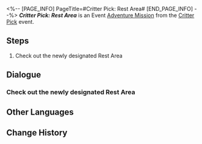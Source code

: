<%-- [PAGE_INFO]
PageTitle=#Critter Pick: Rest Area#
[END_PAGE_INFO] --%>
{{Stub|Dialogue.}}
{{Mission Infobox
|id            = 8016205
|title         = 
|image         = <!--Mission Critter Pick Rest Area.png-->
|type          = Adventure
|event_name    = Critter Pick
|chapter       = Critter Pick
|requirements  = {{cx}}<!--Hidden Mission ID 8016211--> completed
|summary       = <!--official mission summary from Fate's Atlas-->
|characters    = Trailblazer
|startLocation = [[Herta Space Station]] - [[Seclusion Zone]]
|world         = Herta Space Station
|area          = Seclusion Zone
|prev          = 
|next          = 
|rewards       = 
}}
'''''Critter Pick: Rest Area''''' is an Event [[Adventure Mission]] from the [[Critter Pick]] event.

==Steps==
# Check out the newly designated Rest Area

<!--
==Gameplay Notes==

--><!--
==Trial Character==

-->
==Dialogue==
{{Stub Dialogue}}

===Check out the newly designated Rest Area{{subst:void|<!--801620501-->}}===
{{Mission Description|type=adventure|location=Seclusion Zone|The resting area for Ruan Mei's creations has been built, and the little ones are giving you a thumbs up... if they can do that. Now it's time to check out the fruits of your labor!}}
{{Dialogue Start}}

{{Dialogue End}}

==Other Languages==
{{Other Languages
|en   = Critter Pick: Rest Area
|zhs  = 异宠拾遗：查房休息区
|zht  = 異寵拾遺：查房休息區
|ja   = わくわくワンダーペット：休憩スペース見回り
|ko   = 이색 펫 연구: 휴식 구역 순찰
|es   = Búsqueda de mascotas exóticas: exploración del área de descanso
|fr   = Chasse aux créatures insolites&nbsp;: Vérification de la zone de repos
|ru   = Охота на экзотических питомцев: Проверка зоны отдыха
|th   = รวบรวมสิ่งมีชีวิตสุดแปลก: ตรวจโซนพักผ่อน
|vi   = Góp Nhặt Thú Cưng: Điều Tra Khu Nghỉ Ngơi
|de   = Exotische Haustiersammlung: Ruhebereich kontrollieren
|id   = Budi Daya Makhluk Eksotis: Periksa Area Peristirahatan
|pt   = Escolha de Criaturas: Área de Descanso
}}

==Change History==
{{Change History|1.6}}

